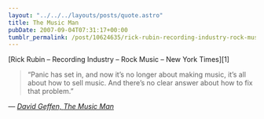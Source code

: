 ```yaml
---
layout: "../../../layouts/posts/quote.astro"
title: The Music Man
pubDate: 2007-09-04T07:31:17+00:00
tumblr_permalink: /post/10624635/rick-rubin-recording-industry-rock-music-new
---
```


[Rick Rubin &#8211; Recording Industry &#8211; Rock Music &#8211; New York Times][1]

> &ldquo;Panic has set in, and now it&rsquo;s no longer about making music, it&rsquo;s all about how to sell music. And there&rsquo;s no clear answer about how to fix that problem.&rdquo;

— <cite>[David Geffen, _The Music Man_](https://www.nytimes.com/2007/09/02/magazine/02rubin.t.html)</cite>

